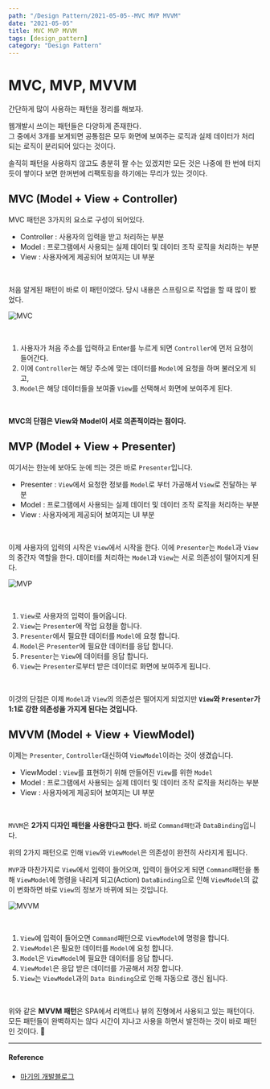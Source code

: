 ---
path: "/Design Pattern/2021-05-05--MVC MVP MVVM"
date: "2021-05-05"
title: MVC MVP MVVM
tags: [design_pattern]
category: "Design Pattern"
---

# MVC, MVP, MVVM

간단하게 많이 사용하는 패턴을 정리를 해보자.
<br/>

웹개발시 쓰이는 패턴들은 다양하게 존재한다.<br/>
그 중에서 3개를 보게되면 공통점은 모두 화면에 보여주는 로직과 실제 데이터가 처리 되는 로직이 분리되어 있다는 것이다.
<br/>

솔직히 패턴을 사용하지 않고도 충분히 짤 수는 있겠지만 모든 것은 나중에 한 번에 터지듯이 쌓이다 보면 한꺼번에 리팩토링을 하기에는 무리가 있는 것이다.
<br/>

## **MVC (Model + View + Controller)**

MVC 패턴은 3가지의 요소로 구성이 되어있다.
<br/>

- Controller : 사용자의 입력을 받고 처리하는 부분
- Model : 프로그램에서 사용되는 실제 데이터 및 데이터 조작 로직을 처리하는 부분
- View : 사용자에게 제공되어 보여지는 UI 부분

<br/>

처음 알게된 패턴이 바로 이 패턴이었다. 당시 내용은 스프링으로 작업을 할 때 많이 봤었다.
<br/>

![MVC](https://github.com/SeonHyungJo/FrontEnd-Dev/blob/master/assets/image/MVC.png?raw=true)

<br/>

1. 사용자가 처음 주소를 입력하고 Enter를 누르게 되면 `Controller`에 먼저 요청이 들어간다.
2. 이에 `Controller`는 해당 주소에 맞는 데이터를 `Model`에 요청을 하며 불러오게 되고,
3. `Model`은 해당 데이터들을 보여줄 `View`를 선택해서 화면에 보여주게 된다.

<br/>

**MVC의 단점은 View와 Model이 서로 의존적이라는 점이다.**
<br/>

## **MVP (Model + View + Presenter)**

여기서는 한눈에 보아도 눈에 띄는 것은 바로 `Presenter`입니다.
<br/>

- Presenter : `View`에서 요청한 정보를 `Model`로 부터 가공해서 `View`로 전달하는 부분
- Model : 프로그램에서 사용되는 실제 데이터 및 데이터 조작 로직을 처리하는 부분
- View : 사용자에게 제공되어 보여지는 UI 부분

<br/>

이제 사용자의 입력의 시작은 `View`에서 시작을 한다. 이에 `Presenter`는 `Model`과 `View`의 중간자 역할을 한다. 데이터를 처리하는 `Model`과 `View`는 서로 의존성이 떨어지게 된다.
<br/>

![MVP](https://github.com/SeonHyungJo/FrontEnd-Dev/blob/master/assets/image/MVP.png?raw=true)

<br/>

1. `View`로 사용자의 입력이 들어옵니다.
2. `View`는 `Presenter`에 작업 요청을 합니다.
3. `Presenter`에서 필요한 데이터를 `Model`에 요청 합니다.
4. `Model`은 `Presenter`에 필요한 데이터를 응답 합니다.
5. `Presenter`는 `View`에 데이터를 응답 합니다.
6. `View`는 `Presenter`로부터 받은 데이터로 화면에 보여주게 됩니다.

<br/>

이것의 단점은 이제 `Model`과 `View`의 의존성은 떨어지게 되었지만 **`View`와 `Presenter`가 1:1로 강한 의존성을 가지게 된다는 것입니다.**
<br/>

## **MVVM (Model + View + ViewModel)**

이제는 `Presenter`, `Controller`대신하여 `ViewModel`이라는 것이 생겼습니다.
<br/>

- ViewModel : `View`를 표현하기 위해 만들어진 `View`를 위한 `Model`
- Model : 프로그램에서 사용되는 실제 데이터 및 데이터 조작 로직을 처리하는 부분
- View : 사용자에게 제공되어 보여지는 UI 부분

<br/>

`MVVM`은 **2가지 디자인 패턴을 사용한다고 한다.** 바로 `Command패턴`과 `DataBinding`입니다.
<br/>

위의 2가지 패턴으로 인해 `View`와 `ViewModel`은 의존성이 완전히 사라지게 됩니다.
<br/>

`MVP`과 마찬가지로 `View`에서 입력이 들어오며, 입력이 들어오게 되면 `Command`패턴을 통해 `ViewModel`에 명령을 내리게 되고(Action) `DataBinding`으로 인해 `ViewModel`의 값이 변화하면 바로 `View`의 정보가 바뀌에 되는 것입니다.
<br/>

![MVVM](https://github.com/SeonHyungJo/FrontEnd-Dev/blob/master/assets/image/MVVM.png?raw=true)

<br/>

1. `View`에 입력이 들어오면 `Command`패턴으로 `ViewModel`에 명령을 합니다.
2. `ViewModel`은 필요한 데이터를 `Model`에 요청 합니다.
3. `Model`은 `ViewModel`에 필요한 데이터를 응답 합니다.
4. `ViewModel`은 응답 받은 데이터를 가공해서 저장 합니다.
5. `View`는 `ViewModel`과의 `Data Binding`으로 인해 자동으로 갱신 됩니다.

<br/>

위와 같은 **MVVM 패턴**은 SPA에서 리액트나 뷰의 진형에서 사용되고 있는 패턴이다. 모든 패턴들이 완벽하지는 않다 시간이 지나고 사용을 하면서 발전하는 것이 바로 패턴인 것이다. :running:

---

#### Reference

- [마기의 개발블로그](https://magi82.github.io/android-mvc-mvp-mvvm/)
